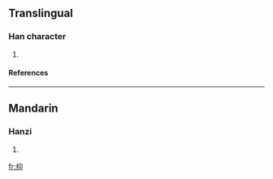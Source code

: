 ==Translingual==
===Han character===
{{Han char|rn=75|rad=木|as=04|sn=8|four=|canj=木竹女中 (DHVL)}}
# {{defn|Han|sort=木04}}
====References====
{{Han ref|kx=0515.010|dkj=14531|dj=0903.010|hdz=21173.160|uh=678A|ud=26506}}

----
==Mandarin==
===Hanzi===
{{cmn-hanzi|pin=[[àng]] (ang4)|wg=ang<sup>4</sup>}}
# {{defn|Mandarin}}

[[fr:枊]]